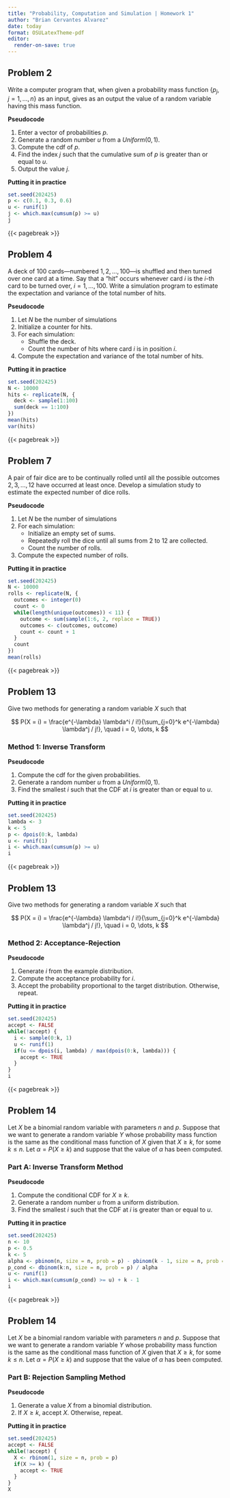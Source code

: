 ```yaml
---
title: "Probability, Computation and Simulation | Homework 1"
author: "Brian Cervantes Alvarez"
date: today
format: OSULatexTheme-pdf
editor:
  render-on-save: true
---
```


## Problem 2

Write a computer program that, when given a probability mass function $\{ p_j, j = 1, \dots, n \}$ as an input, gives as an output the value of a random variable having this mass function.

**Pseudocode**

1.  Enter a vector of probabilities $p$.
2.  Generate a random number $u$ from a $Uniform(0,1)$.
3.  Compute the cdf of $p$.
4.  Find the index $j$ such that the cumulative sum of $p$ is greater than or equal to $u$.
5.  Output the value $j$.

**Putting it in practice**

```r
set.seed(202425)
p <- c(0.1, 0.3, 0.6)
u <- runif(1)
j <- which.max(cumsum(p) >= u)
j
```

{{< pagebreak >}}

## Problem 4

A deck of 100 cards—numbered $1, 2, \dots, 100$—is shuffled and then turned over one card at a time. Say that a “hit” occurs whenever card $i$ is the $i$-th card to be turned over, $i = 1, \dots, 100$. Write a simulation program to estimate the expectation and variance of the total number of hits.

**Pseudocode**

1.  Let $N$ be the number of simulations
2.  Initialize a counter for hits.
3.  For each simulation:
    -   Shuffle the deck.
    -   Count the number of hits where card $i$ is in position $i$.
4.  Compute the expectation and variance of the total number of hits.

**Putting it in practice**

```r
set.seed(202425)
N <- 10000
hits <- replicate(N, {
  deck <- sample(1:100)
  sum(deck == 1:100)
})
mean(hits)
var(hits)
```

{{< pagebreak >}}

## Problem 7

A pair of fair dice are to be continually rolled until all the possible outcomes $2, 3, \dots, 12$ have occurred at least once. Develop a simulation study to estimate the expected number of dice rolls.

**Pseudocode**

1.  Let $N$ be the number of simulations
2.  For each simulation:
    -   Initialize an empty set of sums.
    -   Repeatedly roll the dice until all sums from 2 to 12 are collected.
    -   Count the number of rolls.
3.  Compute the expected number of rolls.

**Putting it in practice**

```r
set.seed(202425)
N <- 10000
rolls <- replicate(N, {
  outcomes <- integer(0)
  count <- 0
  while(length(unique(outcomes)) < 11) {
    outcome <- sum(sample(1:6, 2, replace = TRUE))
    outcomes <- c(outcomes, outcome)
    count <- count + 1
  }
  count
})
mean(rolls)
```

{{< pagebreak >}}

## Problem 13

Give two methods for generating a random variable $X$ such that

$$
P(X = i) = \frac{e^{-\lambda} \lambda^i / i!}{\sum_{j=0}^k e^{-\lambda} \lambda^j / j!}, \quad i = 0, \dots, k
$$

### Method 1: Inverse Transform

**Pseudocode**

1.  Compute the cdf for the given probabilities.
2.  Generate a random number $u$ from a $Uniform(0,1)$.
3.  Find the smallest $i$ such that the CDF at $i$ is greater than or equal to $u$.

**Putting it in practice**

```r
set.seed(202425)
lambda <- 3
k <- 5
p <- dpois(0:k, lambda)
u <- runif(1)
i <- which.max(cumsum(p) >= u)
i
```

{{< pagebreak >}}

## Problem 13

Give two methods for generating a random variable $X$ such that

$$
P(X = i) = \frac{e^{-\lambda} \lambda^i / i!}{\sum_{j=0}^k e^{-\lambda} \lambda^j / j!}, \quad i = 0, \dots, k
$$


### Method 2: Acceptance-Rejection

**Pseudocode**

1.  Generate $i$ from the example distribution.
2.  Compute the acceptance probability for $i$.
3.  Accept the probability proportional to the target distribution. Otherwise, repeat.

**Putting it in practice**

```r
set.seed(202425)
accept <- FALSE
while(!accept) {
  i <- sample(0:k, 1)
  u <- runif(1)
  if(u <= dpois(i, lambda) / max(dpois(0:k, lambda))) {
    accept <- TRUE
  }
}
i
```

{{< pagebreak >}}

## Problem 14

Let $X$ be a binomial random variable with parameters $n$ and $p$. Suppose that we want to generate a random variable $Y$ whose probability mass function is the same as the conditional mass function of $X$ given that $X \geq k$, for some $k \leq n$. Let $\alpha = P(X \geq k)$ and suppose that the value of $\alpha$ has been computed.

### Part A: Inverse Transform Method

**Pseudocode**

1.  Compute the conditional CDF for $X \geq k$.
2.  Generate a random number $u$ from a uniform distribution.
3.  Find the smallest $i$ such that the CDF at $i$ is greater than or equal to $u$.

**Putting it in practice**

```r
set.seed(202425)
n <- 10
p <- 0.5
k <- 5
alpha <- pbinom(n, size = n, prob = p) - pbinom(k - 1, size = n, prob = p)
p_cond <- dbinom(k:n, size = n, prob = p) / alpha
u <- runif(1)
i <- which.max(cumsum(p_cond) >= u) + k - 1
i
```

{{< pagebreak >}}

## Problem 14


Let $X$ be a binomial random variable with parameters $n$ and $p$. Suppose that we want to generate a random variable $Y$ whose probability mass function is the same as the conditional mass function of $X$ given that $X \geq k$, for some $k \leq n$. Let $\alpha = P(X \geq k)$ and suppose that the value of $\alpha$ has been computed.


### Part B: Rejection Sampling Method

**Pseudocode**

1.  Generate a value $X$ from a binomial distribution.
2.  If $X \geq k$, accept $X$. Otherwise, repeat.

**Putting it in practice**

```r
set.seed(202425)
accept <- FALSE
while(!accept) {
  X <- rbinom(1, size = n, prob = p)
  if(X >= k) {
    accept <- TRUE
  }
}
X
```